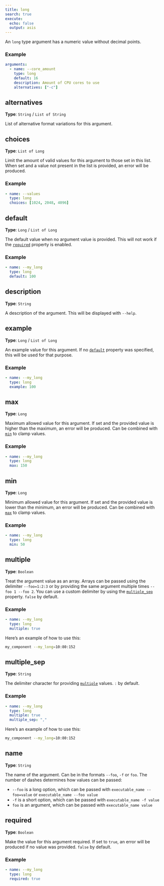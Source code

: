 ```yaml
---
title: long
search: true
execute:
  echo: false
  output: asis
---
```


An `long` type argument has a numeric value without decimal points.

### Example

```yaml
arguments:
  - name: --core_amount
    type: long
    default: 16
    description: Amount of CPU cores to use
    alternatives: ["-c"]

```

## alternatives

**Type**: `String` / `List of String`

List of alternative format variations for this argument.

## choices

**Type**: `List of Long`

Limit the amount of valid values for this argument to those set in this list. When set and a value not present in the list is provided, an error will be produced.

### Example

```yaml
- name: --values
  type: long
  choices: [1024, 2048, 4096]

```

## default

**Type**: `Long` / `List of Long`

The default value when no argument value is provided. This will not work if the [`required`](#required) property is enabled.

### Example

```yaml
- name: --my_long
  type: long
  default: 100

```

## description

**Type**: `String`

A description of the argument. This will be displayed with `--help`.

## example

**Type**: `Long` / `List of Long`

An example value for this argument. If no [`default`](#default) property was specified, this will be used for that purpose.

### Example

```yaml
- name: --my_long
  type: long
  example: 100

```

## max

**Type**: `Long`

Maximum allowed value for this argument. If set and the provided value is higher than the maximum, an error will be produced. Can be combined with [`min`](#min) to clamp values.

### Example

```yaml
- name: --my_long
  type: long
  max: 150

```

## min

**Type**: `Long`

Minimum allowed value for this argument. If set and the provided value is lower than the minimum, an error will be produced. Can be combined with [`max`](#max) to clamp values.

### Example

```yaml
- name: --my_long
  type: long
  min: 50

```

## multiple

**Type**: `Boolean`

Treat the argument value as an array. Arrays can be passed using the delimiter `--foo=1:2:3` or by providing the same argument multiple times `--foo 1 --foo 2`. You can use a custom delimiter by using the [`multiple_sep`](#multiple_sep) property. `false` by default.

### Example

```yaml
- name: --my_long
  type: long
  multiple: true

```

Here's an example of how to use this:

```bash
my_component --my_long=10:80:152
```

## multiple_sep

**Type**: `String`

The delimiter character for providing [`multiple`](#multiple) values. `:` by default.

### Example

```yaml
- name: --my_long
  type: long
  multiple: true
  multiple_sep: ","

```

Here's an example of how to use this:

```bash
my_component --my_long=10:80:152
```

## name

**Type**: `String`

The name of the argument. Can be in the formats `--foo`, `-f` or `foo`. The number of dashes determines how values can be passed:  

  - `--foo` is a long option, which can be passed with `executable_name --foo=value` or `executable_name --foo value`
  - `-f` is a short option, which can be passed with `executable_name -f value`
  - `foo` is an argument, which can be passed with `executable_name value`  


## required

**Type**: `Boolean`

Make the value for this argument required. If set to `true`, an error will be produced if no value was provided. `false` by default.

### Example

```yaml
- name: --my_long
  type: long
  required: true

```

